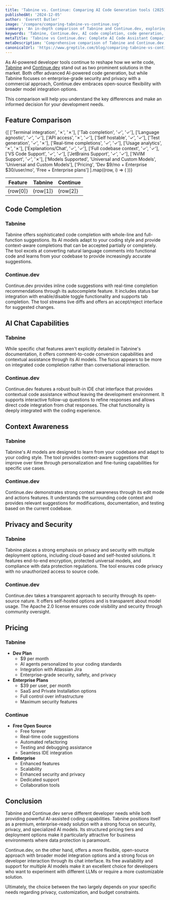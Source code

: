 ```yaml
---
title: 'Tabnine vs. Continue: Comparing AI Code Generation tools (2025)'
publishedAt: '2024-12-05'
author: 'Everett Butler'
image: '/compare/comparing-tabnine-vs-continue.svg'
summary: 'An in-depth comparison of Tabnine and Continue.dev, exploring their features, pricing, and capabilities to help developers choose the right AI coding assistant'
keywords: 'Tabnine, Continue.dev, AI code completion, code generation, developer tools, IDE integration, AI coding assistant, code automation'
metaTitle: 'Tabnine vs Continue.dev: Complete AI Code Assistant Comparison (2025)'
metaDescription: 'Comprehensive comparison of Tabnine and Continue.dev, analyzing features, pricing, and capabilities to help developers choose the best AI coding assistant for their needs'
canonicalUrl: 'https://www.greptile.com/blog/comparing-tabnine-vs-continue'
---
```


As AI-powered developer tools continue to reshape how we write code, [Tabnine](https://www.tabnine.com/) and [Continue.dev](https://www.continue.dev/) stand out as two prominent solutions in the market. Both offer advanced AI-powered code generation, but while Tabnine focuses on enterprise-grade security and privacy with a commercial approach, Continue.dev embraces open-source flexibility with broader model integration options. 

This comparison will help you understand the key differences and make an informed decision for your development needs.

## Feature Comparison

<table style={{
  borderCollapse: 'collapse',
  width: '100%',
  margin: '2rem 0',
  borderRadius: '8px',
  overflow: 'hidden',
  fontSize: '0.95rem',
  lineHeight: '1.5'
}}>
  <thead>
    <tr>
      <th style={{
        backgroundColor: '#f8fafc',
        padding: '1rem',
        textAlign: 'left',
        borderBottom: '1px solid #e2e8f0',
        fontWeight: '600',
        color: '#1a202c'
      }}>Feature</th>
      <th style={{
        backgroundColor: '#f8fafc',
        padding: '1rem',
        textAlign: 'center',
        borderBottom: '1px solid #e2e8f0',
        fontWeight: '600',
        color: '#1a202c'
      }}>Tabnine</th>
      <th style={{
        backgroundColor: '#f8fafc',
        padding: '1rem',
        textAlign: 'center',
        borderBottom: '1px solid #e2e8f0',
        fontWeight: '600',
        color: '#1a202c'
      }}>Continue</th>
    </tr>
  </thead>
  <tbody>
    {[
    ['Terminal integration', '✗', '✗'],
    ['Tab completion', '✓', '✓'],
    ['Language agnostic', '✓', '✓'],
    ['API access', '✗', '✓'],
    ['Self hostable', '✓', '✓'],
    ['Test generation', '✓', '✗'],
    ['Real-time completions', '✓', '✓'],
    ['Usage analytics', '✗', '✗'],
    ['Explanations/Chat', '✓', '✓'],
    ['Full codebase context', '✓', '✓'],
    ['VS Code Support', '✓', '✓'],
    ['JetBrains Support', '✓', '✓'],
    ['NVIM Support', '✓', '✗'],
    ['Models Supported', 'Universal and Custom Models', 'Universal and Custom Models'],
    ['Pricing', 'Dev $9/mo + Enterprise $30/user/mo', 'Free + Enterprise plans']
].map((row, i) => (
      <tr key={i} style={{ 
        backgroundColor: 'white',
        transition: 'background-color 0.2s'
      }}>
        <td style={{
          padding: '1rem',
          borderBottom: '1px solid #e2e8f0',
          fontWeight: '500',
          backgroundColor: '#f8fafc'
        }}>{row[0]}</td>
        <td style={{
          padding: '1rem',
          borderBottom: '1px solid #e2e8f0',
          textAlign: 'center',
          color: row[1] === '✓' ? '#22c55e' : row[1] === '✗' ? '#ef4444' : '#1a202c',
          fontSize: (row[1] === '✓' || row[1] === '✗') ? '1.5rem' : '0.95rem'
        }}>{row[1]}</td>
        <td style={{
          padding: '1rem',
          borderBottom: '1px solid #e2e8f0',
          textAlign: 'center',
          color: row[2] === '✓' ? '#22c55e' : row[2] === '✗' ? '#ef4444' : '#1a202c',
          fontSize: (row[2] === '✓' || row[2] === '✗') ? '1.5rem' : '0.95rem'
        }}>{row[2]}</td>
      </tr>
    ))}
  </tbody>
</table>

## Code Completion

### Tabnine
Tabnine offers sophisticated code completion with whole-line and full-function suggestions. Its AI models adapt to your coding style and provide context-aware completions that can be accepted partially or completely. The tool excels at converting natural language comments into functional code and learns from your codebase to provide increasingly accurate suggestions.

### Continue.dev
Continue.dev provides inline code suggestions with real-time completion recommendations through its autocomplete feature. It includes status bar integration with enable/disable toggle functionality and supports tab completion. The tool streams live diffs and offers an accept/reject interface for suggested changes.

## AI Chat Capabilities

### Tabnine
While specific chat features aren't explicitly detailed in Tabnine's documentation, it offers comment-to-code conversion capabilities and contextual assistance through its AI models. The focus appears to be more on integrated code completion rather than conversational interaction.

### Continue.dev
Continue.dev features a robust built-in IDE chat interface that provides contextual code assistance without leaving the development environment. It supports interactive follow-up questions to refine responses and allows direct code integration from chat responses. The chat functionality is deeply integrated with the coding experience.

## Context Awareness

### Tabnine
Tabnine's AI models are designed to learn from your codebase and adapt to your coding style. The tool provides context-aware suggestions that improve over time through personalization and fine-tuning capabilities for specific use cases.

### Continue.dev
Continue.dev demonstrates strong context awareness through its edit mode and actions features. It understands the surrounding code context and provides relevant suggestions for modifications, documentation, and testing based on the current codebase.

## Privacy and Security

### Tabnine
Tabnine places a strong emphasis on privacy and security with multiple deployment options, including cloud-based and self-hosted solutions. It features end-to-end encryption, protected universal models, and compliance with data protection regulations. The tool ensures code privacy with no unauthorized access to source code.

### Continue.dev
Continue.dev takes a transparent approach to security through its open-source nature. It offers self-hosted options and is transparent about model usage. The Apache 2.0 license ensures code visibility and security through community oversight.

## Pricing

### Tabnine
- **Dev Plan**
  - $9 per month
  - AI agents personalized to your coding standards
  - Integration with Atlassian Jira
  - Enterprise-grade security, safety, and privacy
- **Enterprise Plans**
  - $39 per user, per month
  - SaaS and Private Installation options
  - Full control over infrastructure
  - Maximum security features

### Continue
- **Free Open Source**
  - Free forever
  - Real-time code suggestions
  - Automated refactoring
  - Testing and debugging assistance
  - Seamless IDE integration
- **Enterprise**
  - Enhanced features
  - Scalability
  - Enhanced security and privacy
  - Dedicated support
  - Collaboration tools

## Conclusion

Tabnine and Continue.dev serve different developer needs while both providing powerful AI-assisted coding capabilities. Tabnine positions itself as a premium, enterprise-ready solution with a strong focus on security, privacy, and specialized AI models. Its structured pricing tiers and deployment options make it particularly attractive for business environments where data protection is paramount.

Continue.dev, on the other hand, offers a more flexible, open-source approach with broader model integration options and a strong focus on developer interaction through its chat interface. Its free availability and support for multiple AI models make it an excellent choice for developers who want to experiment with different LLMs or require a more customizable solution.

Ultimately, the choice between the two largely depends on your specific needs regarding privacy, customization, and budget constraints.
